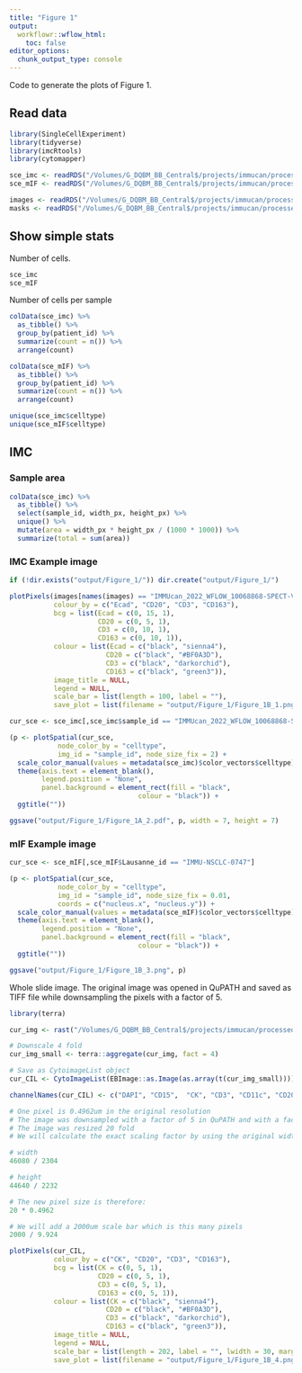 ```yaml
---
title: "Figure 1"
output:
  workflowr::wflow_html:
    toc: false
editor_options:
  chunk_output_type: console
---
```


Code to generate the plots of Figure 1.

## Read data

```r
library(SingleCellExperiment)
library(tidyverse)
library(imcRtools)
library(cytomapper)

sce_imc <- readRDS("/Volumes/G_DQBM_BB_Central$/projects/immucan/processed_data/Panel_1/2022_WORKFLOW/IMC/Rout/sce.rds")
sce_mIF <- readRDS("/Volumes/G_DQBM_BB_Central$/projects/immucan/processed_data/Panel_1/2022_WORKFLOW/mIF/Rout/sce_whole_slide.rds")

images <- readRDS("/Volumes/G_DQBM_BB_Central$/projects/immucan/processed_data/Panel_1/2022_WORKFLOW/IMC/Rout/images.rds")
masks <- readRDS("/Volumes/G_DQBM_BB_Central$/projects/immucan/processed_data/Panel_1/2022_WORKFLOW/IMC/Rout/masks.rds")
```

## Show simple stats

Number of cells.

```r
sce_imc
sce_mIF
```

Number of cells per sample

```r
colData(sce_imc) %>%
  as_tibble() %>%
  group_by(patient_id) %>%
  summarize(count = n()) %>%
  arrange(count)

colData(sce_mIF) %>%
  as_tibble() %>%
  group_by(patient_id) %>%
  summarize(count = n()) %>%
  arrange(count)
```

```r
unique(sce_imc$celltype)
unique(sce_mIF$celltype)
```

## IMC

### Sample area

```r
colData(sce_imc) %>%
  as_tibble() %>%
  select(sample_id, width_px, height_px) %>%
  unique() %>%
  mutate(area = width_px * height_px / (1000 * 1000)) %>%
  summarize(total = sum(area))
```

### IMC Example image

```r
if (!dir.exists("output/Figure_1/")) dir.create("output/Figure_1/")

plotPixels(images[names(images) == "IMMUcan_2022_WFLOW_10068868-SPECT-VAR-TIS-01-IMC-01_008"], 
           colour_by = c("Ecad", "CD20", "CD3", "CD163"),
           bcg = list(Ecad = c(0, 15, 1),
                      CD20 = c(0, 5, 1),
                      CD3 = c(0, 10, 1),
                      CD163 = c(0, 10, 1)),
           colour = list(Ecad = c("black", "sienna4"),
                        CD20 = c("black", "#BF0A3D"),
                        CD3 = c("black", "darkorchid"),
                        CD163 = c("black", "green3")),
           image_title = NULL, 
           legend = NULL,
           scale_bar = list(length = 100, label = ""),
           save_plot = list(filename = "output/Figure_1/Figure_1B_1.png"))

cur_sce <- sce_imc[,sce_imc$sample_id == "IMMUcan_2022_WFLOW_10068868-SPECT-VAR-TIS-01-IMC-01_008"]

(p <- plotSpatial(cur_sce, 
            node_color_by = "celltype",
            img_id = "sample_id", node_size_fix = 2) +
  scale_color_manual(values = metadata(sce_imc)$color_vectors$celltype) +
  theme(axis.text = element_blank(),
        legend.position = "None",
        panel.background = element_rect(fill = "black",
                                colour = "black")) +
  ggtitle(""))

ggsave("output/Figure_1/Figure_1A_2.pdf", p, width = 7, height = 7)
```

### mIF Example image

```r
cur_sce <- sce_mIF[,sce_mIF$Lausanne_id == "IMMU-NSCLC-0747"]

(p <- plotSpatial(cur_sce, 
            node_color_by = "celltype",
            img_id = "sample_id", node_size_fix = 0.01,
            coords = c("nucleus.x", "nucleus.y")) +
  scale_color_manual(values = metadata(sce_mIF)$color_vectors$celltype) +
  theme(axis.text = element_blank(),
        legend.position = "None",
        panel.background = element_rect(fill = "black",
                                colour = "black")) +
  ggtitle(""))

ggsave("output/Figure_1/Figure_1B_3.png", p)
```

Whole slide image. The original image was opened in QuPATH and saved as TIFF file 
while downsampling the pixels with a factor of 5.

```r
library(terra)

cur_img <- rast("/Volumes/G_DQBM_BB_Central$/projects/immucan/processed_data/Panel_1/2022_WORKFLOW/mIF/data/IMMU-NSCLC-0747-FIXT-01-IF1-01_#_97a5c68acb84cb7679a52672b3a9ecd8.qptiff - resolution #1.tif")

# Downscale 4 fold
cur_img_small <- terra::aggregate(cur_img, fact = 4)

# Save as CytoimageList object
cur_CIL <- CytoImageList(EBImage::as.Image(as.array(t(cur_img_small))))

channelNames(cur_CIL) <- c("DAPI", "CD15",  "CK", "CD3", "CD11c", "CD20", "CD163", "af")

# One pixel is 0.4962um in the original resolution
# The image was downsampled with a factor of 5 in QuPATH and with a factor of 4 
# The image was resized 20 fold
# We will calculate the exact scaling factor by using the original width/height

# width 
46080 / 2304

# height
44640 / 2232

# The new pixel size is therefore: 
20 * 0.4962

# We will add a 2000um scale bar which is this many pixels
2000 / 9.924

plotPixels(cur_CIL, 
           colour_by = c("CK", "CD20", "CD3", "CD163"),
           bcg = list(CK = c(0, 5, 1),
                      CD20 = c(0, 5, 1),
                      CD3 = c(0, 5, 1),
                      CD163 = c(0, 5, 1)),
           colour = list(CK = c("black", "sienna4"),
                        CD20 = c("black", "#BF0A3D"),
                        CD3 = c("black", "darkorchid"),
                        CD163 = c("black", "green3")),
           image_title = NULL, 
           legend = NULL,
           scale_bar = list(length = 202, label = "", lwidth = 30, margin = c(100, 400)),
           save_plot = list(filename = "output/Figure_1/Figure_1B_4.png"))
```

